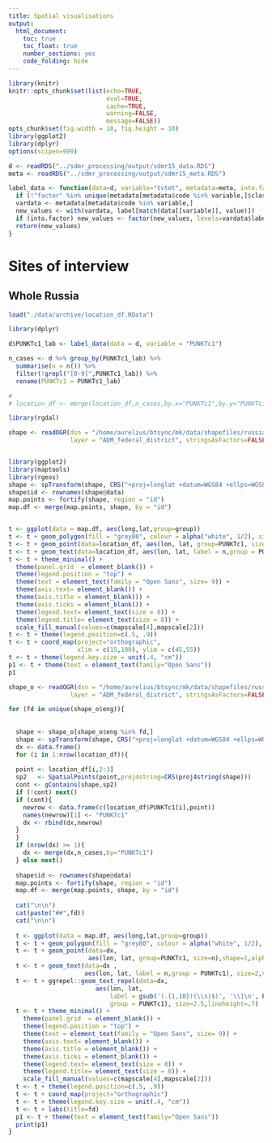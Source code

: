```yaml
---
title: Spatial visualisations
output: 
  html_document: 
    toc: true
    toc_float: true
    number_sections: yes
    code_folding: hide
---
```


```r
library(knitr)
knitr::opts_chunk$set(list(echo=TRUE,
                           eval=TRUE,
                           cache=TRUE,
                           warning=FALSE,
                           message=FALSE))
opts_chunk$set(fig.width = 10, fig.height = 10)
library(ggplot2)
library(dplyr)
options(scipen=999)

d <- readRDS("../sdmr_processing/output/sdmr15_data.RDS")
meta <- readRDS("../sdmr_processing/output/sdmr15_meta.RDS")

label_data <- function(data=d, variable="tvtot", metadata=meta, into.factor=TRUE){
  if (!"factor" %in% unique(metadata[metadata$code %in% variable,]$class)) stop("Variable is either character or numeric and has no labels")
  vardata <- metadata[metadata$code %in% variable,]
  new_values <- with(vardata, label[match(data[[variable]], value)])
  if (into.factor) new_values <- factor(new_values, levels=vardata$label)
  return(new_values)
}

```

# Sites of interview

## Whole Russia

```r
load("./data/archive/location_df.RData")

library(dplyr)

d$PUNKTc1_lab <- label_data(data = d, variable = "PUNKTc1")

n_cases <- d %>% group_by(PUNKTc1_lab) %>%
  summarise(n = n()) %>%
  filter(!grepl("[0-9]",PUNKTc1_lab)) %>% 
  rename(PUNKTc1 = PUNKTc1_lab)

# 
# location_df <- merge(location_df,n_cases,by.x="PUNKTc1",by.y="PUNKTc1_lab")

library(rgdal)

shape <- readOGR(dsn = "/home/aurelius/btsync/mk/data/shapefiles/russia/naturalearthdata/mod",
                 layer = "ADM_federal_district", stringsAsFactors=FALSE)


library(ggplot2)
library(maptools)
library(rgeos)
shape <- spTransform(shape, CRS("+proj=longlat +datum=WGS84 +ellps=WGS84 +towgs84=0,0,0"))
shape$id <- rownames(shape@data)
map.points <- fortify(shape, region = "id")
map.df <- merge(map.points, shape, by = "id")


t <- ggplot(data = map.df, aes(long,lat,group=group))
t <- t + geom_polygon(fill = "grey80", colour = alpha("white", 1/2), size = 0.2, show.legend = F)
t <- t + geom_point(data=location_df, aes(lon, lat, group=PUNKTc1, size=n),shape=1,alpha=.4) 
t <- t + geom_text(data=location_df, aes(lon, lat, label = n,group = PUNKTc1), size=2,vjust=-1)
t <- t + theme_minimal() + 
  theme(panel.grid  = element_blank()) +
  theme(legend.position = "top") + 
  theme(text = element_text(family = "Open Sans", size= 9)) +
  theme(axis.text= element_blank()) +
  theme(axis.title = element_blank()) +
  theme(axis.ticks = element_blank()) +
  theme(legend.text= element_text(size = 8)) +
  theme(legend.title= element_text(size = 8)) +
  scale_fill_manual(values=c(mapscale[4],mapscale[2]))
t <- t + theme(legend.position=c(.5, .9))
t <- t + coord_map(project="orthographic",
                   xlim = c(15,190), ylim = c(45,55))
t <- t + theme(legend.key.size = unit(.4, "cm"))
p1 <- t + theme(text = element_text(family="Open Sans"))
p1

```



```r

shape_o <- readOGR(dsn = "/home/aurelius/btsync/mk/data/shapefiles/russia/naturalearthdata/mod",
                 layer = "ADM_federal_district", stringsAsFactors=FALSE)

for (fd in unique(shape_o$eng)){
  
  
  shape <- shape_o[shape_o$eng %in% fd,]
  shape <- spTransform(shape, CRS("+proj=longlat +datum=WGS84 +ellps=WGS84 +towgs84=0,0,0"))
  dx <- data.frame()
  for (i in 1:nrow(location_df)){
    
  point <- location_df[i,2:3]
  sp2   <- SpatialPoints(point,proj4string=CRS(proj4string(shape)))
  cont <- gContains(shape,sp2)
  if (!cont) next()
  if (cont){
    newrow <- data.frame(c(location_df$PUNKTc1[i],point))
    names(newrow)[1] <- "PUNKTc1"
    dx <- rbind(dx,newrow)
  } 
  }
  if (nrow(dx) >= 1){
    dx <- merge(dx,n_cases,by="PUNKTc1")
  } else next()
  
  shape$id <- rownames(shape@data)
  map.points <- fortify(shape, region = "id")
  map.df <- merge(map.points, shape, by = "id")
  
  cat("\n\n")
  cat(paste("##",fd))
  cat("\n\n")
  
  t <- ggplot(data = map.df, aes(long,lat,group=group))
  t <- t + geom_polygon(fill = "grey80", colour = alpha("white", 1/2), size = 0.2, show.legend = F)
  t <- t + geom_point(data=dx, 
                      aes(lon, lat, group=PUNKTc1, size=n),shape=1,alpha=.4)
  t <- t + geom_text(data=dx ,
                     aes(lon, lat, label = n,group = PUNKTc1), size=2,vjust=-1)
  t <- t + ggrepel::geom_text_repel(data=dx,
                        aes(lon, lat, 
                            label = gsub('(.{1,10})(\\s|$)', '\\1\n', PUNKTc1),
                            group = PUNKTc1), size=2.5,lineheight=.7)
  t <- t + theme_minimal() + 
    theme(panel.grid  = element_blank()) +
    theme(legend.position = "top") + 
    theme(text = element_text(family = "Open Sans", size= 9)) +
    theme(axis.text= element_blank()) +
    theme(axis.title = element_blank()) +
    theme(axis.ticks = element_blank()) +
    theme(legend.text= element_text(size = 8)) +
    theme(legend.title= element_text(size = 8)) +
    scale_fill_manual(values=c(mapscale[4],mapscale[2]))
  t <- t + theme(legend.position=c(.5, .9))
  t <- t + coord_map(project="orthographic")
  t <- t + theme(legend.key.size = unit(.4, "cm"))
  t <- t + labs(title=fd)
  p1 <- t + theme(text = element_text(family="Open Sans"))
  print(p1)
}




```

